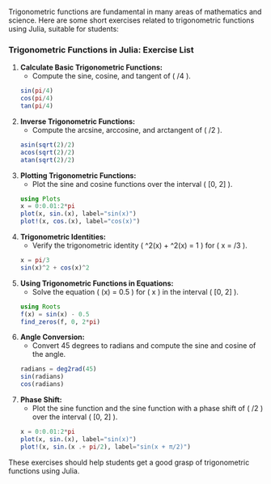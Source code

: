 Trigonometric functions are fundamental in many areas of mathematics and science. 
Here are some short exercises related to trigonometric functions using Julia, suitable for students:

### Trigonometric Functions in Julia: Exercise List

1. **Calculate Basic Trigonometric Functions:**
   - Compute the sine, cosine, and tangent of \( \pi/4 \).

   ```julia
   sin(pi/4)
   cos(pi/4)
   tan(pi/4)
   ```

2. **Inverse Trigonometric Functions:**
   - Compute the arcsine, arccosine, and arctangent of \( \sqrt{2}/2 \).

   ```julia
   asin(sqrt(2)/2)
   acos(sqrt(2)/2)
   atan(sqrt(2)/2)
   ```

3. **Plotting Trigonometric Functions:**
   - Plot the sine and cosine functions over the interval \( [0, 2\pi] \).

   ```julia
   using Plots
   x = 0:0.01:2*pi
   plot(x, sin.(x), label="sin(x)")
   plot!(x, cos.(x), label="cos(x)")
   ```

4. **Trigonometric Identities:**
   - Verify the trigonometric identity \( \sin^2(x) + \cos^2(x) = 1 \) for \( x = \pi/3 \).

   ```julia
   x = pi/3
   sin(x)^2 + cos(x)^2
   ```

5. **Using Trigonometric Functions in Equations:**
   - Solve the equation \( \sin(x) = 0.5 \) for \( x \) in the interval \( [0, 2\pi] \).

   ```julia
   using Roots
   f(x) = sin(x) - 0.5
   find_zeros(f, 0, 2*pi)
   ```

6. **Angle Conversion:**
   - Convert 45 degrees to radians and compute the sine and cosine of the angle.

   ```julia
   radians = deg2rad(45)
   sin(radians)
   cos(radians)
   ```

7. **Phase Shift:**
   - Plot the sine function and the sine function with a phase shift of \( \pi/2 \) over the interval \( [0, 2\pi] \).

   ```julia
   x = 0:0.01:2*pi
   plot(x, sin.(x), label="sin(x)")
   plot!(x, sin.(x .+ pi/2), label="sin(x + π/2)")
   ```

These exercises should help students get a good grasp of trigonometric functions using Julia. 
